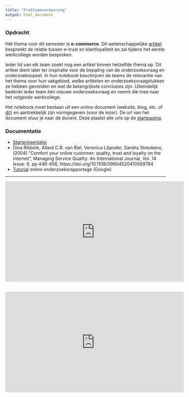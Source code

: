 ```yaml
---
title: "Probleemverkenning"
output: html_document
---
```



### Opdracht

Het thema voor dit semester is **e-commerce**. Dit wetenschappelijke <a href="https://repository.ubn.ru.nl//bitstream/handle/2066/138684/138684.pdf?sequence=1" target="_blank">artikel</a> bespreekt de relatie tussen e-trust en klantloyaliteit en zal tijdens het eerste werkcollege worden besproken.

Ieder lid van elk team zoekt nog een artikel binnen hetzelfde thema op. Dit artikel dient later ter inspiratie voor de bepaling van de onderzoeksvraag en onderzoeksopzet. In hun notebook beschrijven de teams de relevantie van het thema voor hun vakgebied, welke artikelen en onderzoeksvraagstukken ze hebben gevonden en wat de belangrijkste conclusies zijn. Uiteindelijk bedenkt ieder team één nieuwe onderzoeksvraag en neemt die mee naar het volgende werkcollege.

Het notebook moet bestaan uit een online document (website, blog, etc. of <a href="https://applieddigitalskills.withgoogle.com/c/middle-and-high-school/en/research-and-develop-a-topic/explore-a-topic-with-research-and-collaboration/choose-a-research-topic.html" target="_blank">dit</a>) en aantrekkelijk zijn vormgegeven (voor de lezer). De url van het document stuur je naar de docent. Deze plaatst alle urls op de <a href="https://hanbedrijfskunde.github.io/bon/index.html" target="_blank">startpagina</a>.

### Documentatie

- <a href="https://witusj.github.io/b-cluster/presentation/index.html" target="_blank">Startpresentatie</a>
- Dina Ribbink, Allard C.R. van Riel, Veronica Liljander, Sandra Streukens, (2004) "Comfort your online customer: quality, trust and loyalty on the internet", Managing Service Quality: An International Journal, Vol. 14 Issue: 6, pp.446-456, https://doi.org/10.1108/09604520410569784
- <a href="https://applieddigitalskills.withgoogle.com/c/middle-and-high-school/en/research-and-develop-a-topic/overview.html" target="_blank">Tutorial</a> online onderzoeksrapportage (Google)

<hr>

<iframe width="560" height="315" src="https://www.youtube.com/embed/3vyheXBPSsg" frameborder="0" allow="autoplay; encrypted-media" allowfullscreen></iframe>

<br>
<iframe width="560" height="315" src="https://www.youtube.com/embed/RZcfmA1l6cE" frameborder="0" allow="autoplay; encrypted-media" allowfullscreen></iframe>
